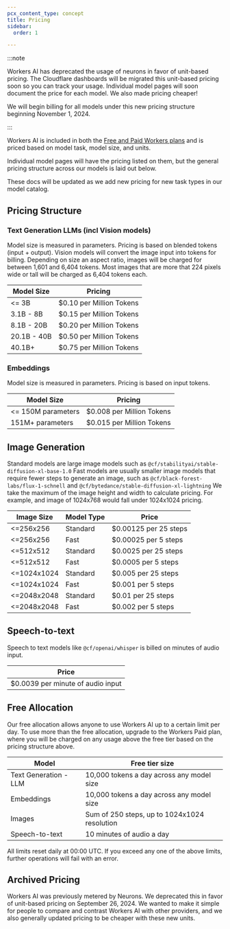 ```yaml
---
pcx_content_type: concept
title: Pricing
sidebar:
  order: 1

---
```


:::note


Workers AI has deprecated the usage of neurons in favor of unit-based pricing. The Cloudflare dashboards will be migrated this unit-based pricing soon so you can track your usage. Individual model pages will soon document the price for each model. We also made pricing cheaper! 

We will begin billing for all models under this new pricing structure beginning November 1, 2024.


:::

Workers AI is included in both the [Free and Paid Workers plans](/workers/platform/pricing/) and is priced based on model task, model size, and units.

Individual model pages will have the pricing listed on them, but the general pricing structure across our models is laid out below.

These docs will be updated as we add new pricing for new task types in our model catalog.

## Pricing Structure

### Text Generation LLMs (incl Vision models)
Model size is measured in parameters.
Pricing is based on blended tokens (input + output).
Vision models will convert the image input into tokens for billing. Depending on size an aspect ratio, images will be charged for between 1,601 and 6,404 tokens. Most images that are more that 224 pixels wide or tall will be charged as 6,404 tokens each.

| Model Size       | Pricing                  |
| ---------------- | ------------------------ |
| \<= 3B           | $0.10 per Million Tokens |
| 3.1B - 8B        | $0.15 per Million Tokens |
| 8.1B - 20B       | $0.20 per Million Tokens |
| 20.1B - 40B      | $0.50 per Million Tokens |
| 40.1B+           | $0.75 per Million Tokens |

### Embeddings
Model size is measured in parameters.
Pricing is based on input tokens.

| Model Size          | Pricing                   |
| ------------------- | ------------------------- |
| \<= 150M parameters | $0.008 per Million Tokens |
| 151M+ parameters    | $0.015 per Million Tokens |

## Image Generation
Standard models are large image models such as `@cf/stabilityai/stable-diffusion-xl-base-1.0`
Fast models are usually smaller image models that require fewer steps to generate an image, such as `@cf/black-forest-labs/flux-1-schnell` and `@cf/bytedance/stable-diffusion-xl-lightning`
We take the maximum of the image height and width to calculate pricing. For example, and image of 1024x768 would fall under 1024x1024 pricing.

| Image Size   | Model Type | Price                 |
| ------------ | ---------- | --------------------- |
| \<=256x256   | Standard   | $0.00125 per 25 steps |
| \<=256x256   | Fast       | $0.00025 per 5 steps  |
| \<=512x512   | Standard   | $0.0025 per 25 steps  |
| \<=512x512   | Fast       | $0.0005 per 5 steps   |
| \<=1024x1024 | Standard   | $0.005 per 25 steps   |
| \<=1024x1024 | Fast       | $0.001 per 5 steps    |
| \<=2048x2048 | Standard   | $0.01 per 25 steps    |
| \<=2048x2048 | Fast       | $0.002 per 5 steps    |

## Speech-to-text
Speech to text models like `@cf/openai/whisper` is billed on minutes of audio input.

| Price                             |
| --------------------------------- |
| $0.0039 per minute of audio input |


## Free Allocation

Our free allocation allows anyone to use Workers AI up to a certain limit per day. To use more than the free allocation, upgrade to the Workers Paid plan, where you will be charged on any usage above the free tier based on the pricing structure above.


| Model                 | Free tier size                               |
| --------------------- | -------------------------------------------- |
| Text Generation - LLM | 10,000 tokens a day across any model size    |
| Embeddings            | 10,000 tokens a day across any model size    |
| Images                | Sum of 250 steps, up to 1024x1024 resolution |
| Speech-to-text        | 10 minutes of audio a day                    |

All limits reset daily at 00:00 UTC. If you exceed any one of the above limits, further operations will fail with an error.


## Archived Pricing

Workers AI was previously metered by Neurons. We deprecated this in favor of unit-based pricing on September 26, 2024. We wanted to make it simple for people to compare and contrast Workers AI with other providers, and we also generally updated pricing to be cheaper with these new units.
